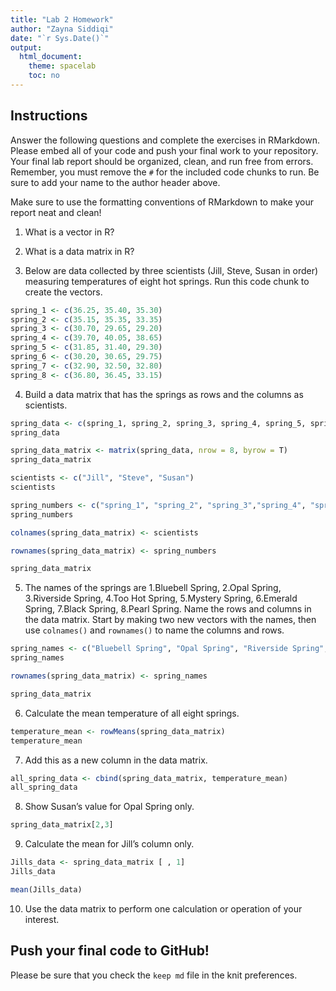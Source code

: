 ```yaml
---
title: "Lab 2 Homework"
author: "Zayna Siddiqi"
date: "`r Sys.Date()`"
output:
  html_document:
    theme: spacelab
    toc: no
---
```


## Instructions
Answer the following questions and complete the exercises in RMarkdown. Please embed all of your code and push your final work to your repository. Your final lab report should be organized, clean, and run free from errors. Remember, you must remove the `#` for the included code chunks to run. Be sure to add your name to the author header above.  

Make sure to use the formatting conventions of RMarkdown to make your report neat and clean!  

1. What is a vector in R?  

2. What is a data matrix in R?  

3. Below are data collected by three scientists (Jill, Steve, Susan in order) measuring temperatures of eight hot springs. Run this code chunk to create the vectors.  
```r
spring_1 <- c(36.25, 35.40, 35.30)
spring_2 <- c(35.15, 35.35, 33.35)
spring_3 <- c(30.70, 29.65, 29.20)
spring_4 <- c(39.70, 40.05, 38.65)
spring_5 <- c(31.85, 31.40, 29.30)
spring_6 <- c(30.20, 30.65, 29.75)
spring_7 <- c(32.90, 32.50, 32.80)
spring_8 <- c(36.80, 36.45, 33.15)
```

4. Build a data matrix that has the springs as rows and the columns as scientists.  
```r
spring_data <- c(spring_1, spring_2, spring_3, spring_4, spring_5, spring_6, spring_7, spring_8)
spring_data
```

```r
spring_data_matrix <- matrix(spring_data, nrow = 8, byrow = T)
spring_data_matrix
```
```r
scientists <- c("Jill", "Steve", "Susan")
scientists
```

```r
spring_numbers <- c("spring_1", "spring_2", "spring_3","spring_4", "spring_5", "spring_6", "spring_7", "spring_8")
spring_numbers
```


```r
colnames(spring_data_matrix) <- scientists
```

```r
rownames(spring_data_matrix) <- spring_numbers
```

```r
spring_data_matrix
```
5. The names of the springs are 1.Bluebell Spring, 2.Opal Spring, 3.Riverside Spring, 4.Too Hot Spring, 5.Mystery Spring, 6.Emerald Spring, 7.Black Spring, 8.Pearl Spring. Name the rows and columns in the data matrix. Start by making two new vectors with the names, then use `colnames()` and `rownames()` to name the columns and rows.

```r
spring_names <- c("Bluebell Spring", "Opal Spring", "Riverside Spring", "Too Hot Spring", "Mystery Spring", "Emerald Spring", "Black Spring", "Pearl Spring")
spring_names
```

```r
rownames(spring_data_matrix) <- spring_names
```

```r
spring_data_matrix
```

6. Calculate the mean temperature of all eight springs.
```r
temperature_mean <- rowMeans(spring_data_matrix)
temperature_mean
```

7. Add this as a new column in the data matrix.  
```r
all_spring_data <- cbind(spring_data_matrix, temperature_mean)
all_spring_data
```
8. Show Susan's value for Opal Spring only.
```r
spring_data_matrix[2,3]
```

9. Calculate the mean for Jill's column only.  
```r
Jills_data <- spring_data_matrix [ , 1]
Jills_data
```
```r
mean(Jills_data)
```

10. Use the data matrix to perform one calculation or operation of your interest.



## Push your final code to GitHub!
Please be sure that you check the `keep md` file in the knit preferences.  